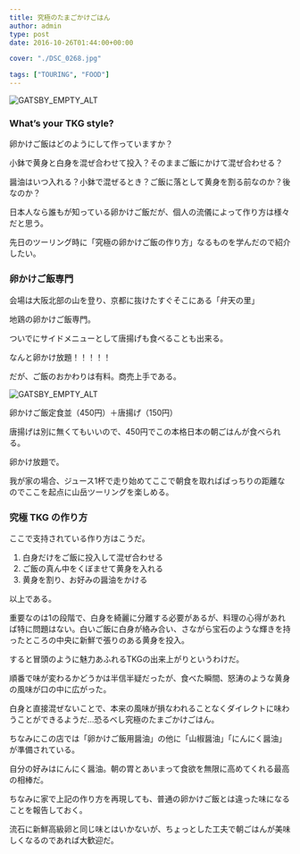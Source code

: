 ---
title: 究極のたまごかけごはん
author: admin
type: post
date: 2016-10-26T01:44:00+00:00

cover: "./DSC_0268.jpg"

tags: ["TOURING", "FOOD"]
---

![GATSBY_EMPTY_ALT](./DSC_0268.jpg)

### What&#8217;s your TKG style?

卵かけご飯はどのようにして作っていますか？

小鉢で黄身と白身を混ぜ合わせて投入？そのままご飯にかけて混ぜ合わせる？

醤油はいつ入れる？小鉢で混ぜるとき？ご飯に落として黄身を割る前なのか？後なのか？

日本人なら誰もが知っている卵かけご飯だが、個人の流儀によって作り方は様々だと思う。

先日のツーリング時に「究極の卵かけご飯の作り方」なるものを学んだので紹介したい。

### 卵かけご飯専門

会場は大阪北部の山を登り、京都に抜けたすぐそこにある「弁天の里」

地鶏の卵かけご飯専門。

ついでにサイドメニューとして唐揚げも食べることも出来る。

なんと卵かけ放題！！！！！

だが、ご飯のおかわりは有料。商売上手である。

![GATSBY_EMPTY_ALT](./DSC_0267.jpg)

卵かけご飯定食並（450円）＋唐揚げ（150円）

唐揚げは別に無くてもいいので、450円でこの本格日本の朝ごはんが食べられる。

卵かけ放題で。

我が家の場合、ジュース1杯で走り始めてここで朝食を取ればばっちりの距離なのでここを起点に山岳ツーリングを楽しめる。

### 究極 TKG の作り方

ここで支持されている作り方はこうだ。

1. 白身だけをご飯に投入して混ぜ合わせる
2. ご飯の真ん中をくぼませて黄身を入れる
3. 黄身を割り、お好みの醤油をかける

以上である。

重要なのは1の段階で、白身を綺麗に分離する必要があるが、料理の心得があれば特に問題はない。白いご飯に白身が絡み合い、さながら宝石のような輝きを持ったところの中央に新鮮で張りのある黄身を投入。

すると冒頭のように魅力あふれるTKGの出来上がりというわけだ。

順番で味が変わるかどうかは半信半疑だったが、食べた瞬間、怒涛のような黄身の風味が口の中に広がった。

白身と直接混ぜないことで、本来の風味が損なわれることなくダイレクトに味わうことができるようだ…恐るべし究極のたまごかけごはん。

ちなみにこの店では「卵かけご飯用醤油」の他に「山椒醤油」「にんにく醤油」が準備されている。

自分の好みはにんにく醤油。朝の胃とあいまって食欲を無限に高めてくれる最高の相棒だ。

ちなみに家で上記の作り方を再現しても、普通の卵かけご飯とは違った味になることを報告しておく。

流石に新鮮高級卵と同じ味とはいかないが、ちょっとした工夫で朝ごはんが美味しくなるのであれば大歓迎だ。

<LinkBox isAmazonLink url="https://www.amazon.co.jp/dp/B006GLLSK8/" />
